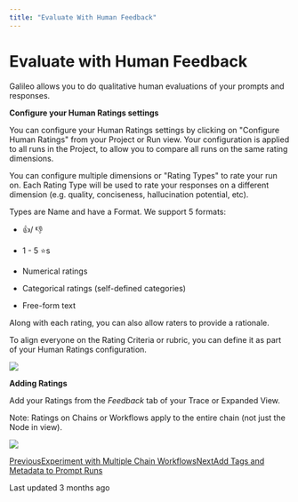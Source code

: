 ```yaml
---
title: "Evaluate With Human Feedback"
---
```


# Evaluate with Human Feedback

Galileo allows you to do qualitative human evaluations of your prompts and responses.

**Configure your Human Ratings settings**

You can configure your Human Ratings settings by clicking on "Configure Human Ratings" from your Project or Run view. Your configuration is applied to all runs in the Project, to allow you to compare all runs on the same rating dimensions.

You can configure multiple dimensions or "Rating Types" to rate your run on. Each Rating Type will be used to rate your responses on a different dimension (e.g. quality, conciseness, hallucination potential, etc).

Types are Name and have a Format. We support 5 formats:

*   👍/ 👎
    
*   1 - 5 ⭐s
    
*   Numerical ratings
    
*   Categorical ratings (self-defined categories)
    
*   Free-form text
    

Along with each rating, you can also allow raters to provide a rationale.

To align everyone on the Rating Criteria or rubric, you can define it as part of your Human Ratings configuration.

![](https://docs.rungalileo.io/~gitbook/image?url=https%3A%2F%2F1924900477-files.gitbook.io%2F%7E%2Ffiles%2Fv0%2Fb%2Fgitbook-x-prod.appspot.com%2Fo%2Fspaces%252F4jVWiQpRqmi04OnqZmn2%252Fuploads%252FNdKhnPbfLSSVM8cXg3fG%252Fimage.png%3Falt%3Dmedia%26token%3D1034cdfc-6010-4c93-8650-b57f92ca3c83&width=768&dpr=4&quality=100&sign=66ce77f7&sv=1)

**Adding Ratings**

Add your Ratings from the _Feedback_ tab of your Trace or Expanded View.

Note: Ratings on Chains or Workflows apply to the entire chain (not just the Node in view).

![](https://docs.rungalileo.io/~gitbook/image?url=https%3A%2F%2F1924900477-files.gitbook.io%2F%7E%2Ffiles%2Fv0%2Fb%2Fgitbook-x-prod.appspot.com%2Fo%2Fspaces%252F4jVWiQpRqmi04OnqZmn2%252Fuploads%252FLVX2hpgMf0qrltp7W9ed%252Fimage.png%3Falt%3Dmedia%26token%3D33dae250-e64d-41af-be0e-080ac8f9d9d8&width=768&dpr=4&quality=100&sign=b5c40265&sv=1)

[PreviousExperiment with Multiple Chain Workflows](/galileo/gen-ai-studio-products/galileo-evaluate/how-to/chain-sweeps)[NextAdd Tags and Metadata to Prompt Runs](/galileo/gen-ai-studio-products/galileo-evaluate/how-to/adding-tags-to-prompt-runs)

Last updated 3 months ago